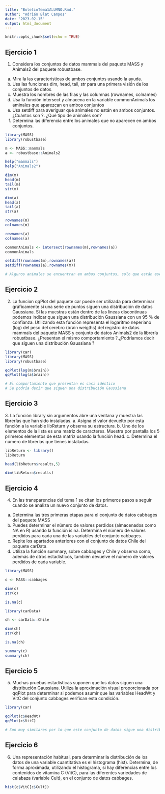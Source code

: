 ```yaml
---
title: "BoletinTema1ALUMNO.Rmd."
author: "Adrián Blat Campos"
date: "2023-02-15"
output: html_document
---
```


```r
knitr::opts_chunk$set(echo = TRUE)
```

## Ejercicio 1

1. Considera los conjuntos de datos mammals del paquete MASS y Animals2 del paquete robustbase.
a. Mira la las características de ambos conjuntos usando la ayuda.
b. Usa las funciones dim, head, tail, str para una primera visión de los conjuntos de datos.
c. Muestra los nombres de las filas y las columnas (rownames, colnames)
d. Usa la función intersect y almacena en la variable commonAnimals los aminales que aparezcan
en ambos conjuntos
e. Usa setdiff para averiguar qué animales no están en ambos conjuntos. ¿Cuántos son ?. ¿Qué tipo
de animales son?
f. Determina las diferencia entre los animales que no aparecen en ambos conjuntos.

```r
library(MASS)
library(robustbase)

m <- MASS::mammals
a <- robustbase::Animals2
```

```r
help("mammals")
help("Animals2")
```

```r
dim(m)
head(m)
tail(m)
str(m)

dim(a)
head(a)
tail(a)
str(a)
```

```r
rownames(m)
colnames(m)

rownames(a)
colnames(a)
```

```r
commonAnimals <- intersect(rownames(m),rownames(a))
commonAnimals
```

```r
setdiff(rownames(m),rownames(a))
setdiff(rownames(a),rownames(m))
```

```r
# Algunos animales se encuentran en ambos conjuntos, solo que están escritos de formas distintas, cambiando alguna palabra o algún caracter.
```

## Ejercicio 2

2. La funcion qqPlot del paquete car puede ser utilizada para determinar gráficamente si una serie
de puntos siguen una distribución de datos Gaussiana. Si las muestras están dentro de las líneas
discontinuas podemos indicar que siguen una distribución Gaussiana con un 95 % de confianza.
Utilizando esta función representa el logaritmo neperiano (log) del peso del cerebro (brain weigths)
del registro de datos mammals del paquete MASS y conjunto de datos Animals2 de la librería
robustbase. ¿Presentan el mismo comportamiento ?.¿Podríamos decir que siguen una distribución
Gaussiana ?

```r
library(car)
library(MASS)
library(robustbase)

qqPlot(log(m$brain))
qqPlot(log(a$brain))

# El comportamiento que presentan es casi idéntico
# Se podría decir que siguen una distribución Gaussiana
```

## Ejercicio 3

3\. La función library sin argumentos abre una ventana y muestra las librerías que han sido instaladas.
a. Asigna el valor devuelto por esta función a la variable libReturn y observa su estructura.
b. Uno de los elementos de la lista es una matriz de caracteres. Muestra por pantalla los 5 primeros
elementos de esta matriz usando la función head.
c. Determina el número de librerías que tienes instaladas.

```r
libReturn <- library()
libReturn
```

```r
head(libReturn$results,5)
```

```r
dim(libReturn$results)
```

## Ejercicio 4

4. En las transparencias del tema 1 se citan los primeros pasos a seguir cuando se analiza un nuevo
conjunto de datos.
a. Determina las tres primeras etapas para el conjunto de datos cabbages del paquete MASS
b. Puedes determinar el número de valores perdidos (almacenados como NA en R) usando la función
is.na. Determina el número de valores perdidos para cada una de las variables del conjunto
cabbages.
c. Repite los apartados anteriores con el conjunto de datos Chile del paquete carData.
d. Utiliza la función summary, sobre cabbages y Chile y observa como, además de otros
estadísticos, también devuelve el número de valores perdidos de cada variable.

```r
library(MASS)

c <- MASS::cabbages

dim(c)
str(c)
```

```r
is.na(c)
```

```r
library(carData)

ch <- carData::Chile

dim(ch)
str(ch)

is.na(ch)
```

```r
summary(c)
summary(ch)
```

## Ejercicio 5

5. Muchas pruebas estadísticas suponen que los datos siguen una distribución Gaussiana. Utiliza la
aproximación visual proporcionada por qqPlot para determinar si podemos asumir que las variables
HeadWt y VitC del conjunto cabbages verifican esta condición.

```r
library(car)

qqPlot(c$HeadWt)
qqPlot(c$VitC)

# Son muy similares por lo que este conjunto de datos sigue una distribución Gaussiana
```

## Ejercicio 6

6. Una representación habitual, para determinar la distribución de los datos de una variable cuantitativa
es el histograma (hist). Determina, de forma aproximada, utilizando el histograma, si hay diferencias
entre los contenidos de vitamina C (VitC), para las diferentes variedades de calabaza (variable Cult),
en el conjunto de datos cabbages.

```r
hist(c$VitC[c$Cult])
```
